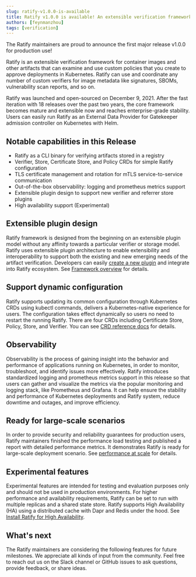```yaml
---
slug: ratify-v1.0.0-is-available
title: Ratify v1.0.0 is available! An extensible verification framework for software supply chain security
authors: [feynmanzhou]
tags: [verification]
---
```


The Ratify maintainers are proud to announce the first major release v1.0.0 for production use!

Ratify is an extensible verification framework for container images and other artifacts that can examine and use custom policies that you create to approve deployments in Kubernetes. Ratify can use and coordinate any number of custom verifiers for image metadata like signatures, SBOMs, vulnerability scan reports, and so on.

Ratify was launched and open-sourced on December 9, 2021. After the fast iteration with 18 releases over the past two years, the core framework becomes mature and extensible now and reaches enterprise-grade stability. Users can easily run Ratify as an External Data Provider for Gatekeeper admission controller on Kubernetes with Helm.

## Notable capabilities in this Release

- Ratify as a CLI binary for verifying artifacts stored in a registry
- Verifier, Store, Certificate Store, and Policy CRDs for simple Ratify configuration
- TLS certificate management and rotation for mTLS service-to-service communication
- Out-of-the-box observability: logging and prometheus metrics support
- Extensible plugin design to support new verifier and referrer store plugins
- High availability support (Experimental) 
    
## Extensible plugin design

Ratify framework is designed from the beginning on an extensible plugin model without any affinity towards a particular verifier or storage model. 
Ratify uses extensible plugin architecture to enable extensibility and interoperability to support both the existing and new emerging needs of the artifact verification. Developers can easily [create a new plugin](https://ratify.dev/docs/1.0/quickstarts/creating-plugins) and integrate into Ratify ecosystem. See [Framework overview](https://ratify.dev/docs/1.0/reference/ratify-framework-overview) for details. 

## Support dynamic configuration

Ratify supports updating its common configuration through Kubernetes CRDs using kubectl commands, delivers a Kubernetes-native experience for users. The configuration takes effect dynamically so users no need to restart the running Ratify. There are four CRDs including Certificate Store, Policy, Store, and Verifier. You can see [CRD reference docs](https://ratify.dev/docs/1.0/reference/crds/certificate-stores) for details.

## Observability

Observability is the process of gaining insight into the behavior and performance of applications running on Kubernetes, in order to monitor, troubleshoot, and identify issues more effectively. 
Ratify introduces standardized logging and prometheus metrics support in this release so that users can gather and visualize the metrics via the popular monitoring and logging stack, like Prometheus and Grafana.
It can help ensure the stability and performance of Kubernetes deployments and Ratify system, reduce downtime and outages, and improve efficiency.

## Ready for large-scale scenarios

In order to provide security and reliability guarantees for production users, Ratify maintainers finished the performance load testing and published a report with detailed performance metrics. It demonstrates Ratify is ready for large-scale deployment scenario. See [performance at scale](https://ratify.dev/docs/1.0/reference/performance/) for details.

## Experimental features

Experimental features are intended for testing and evaluation purposes only and should not be used in production environments. For higher performance and availability requirements, Ratify can be set to run with multiple replicas and a shared state store.
Ratify supports High Availability (HA) using a distributed cache with Dapr and Redis under the hood. See [Install Ratify for High Availability](https://ratify.dev/docs/1.0/quickstarts/ratify-high-availability).

## What's next

The Ratify maintainers are considering the following features for future milestones. We appreciate all kinds of input from the community. Feel free to reach out us on the Slack channel or GitHub issues to ask questions, provide feedback, or share ideas.

